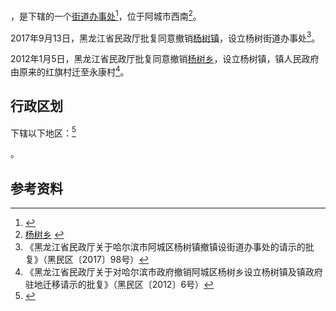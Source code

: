 {{中国乡级行政区
| 总面积 = 150平方公里
| 户籍人口 = 3.2万人
|23/01/12/202/000}}

'''{{PAGENAMEBASE}}'''，是{{PRC admin/fullname|23/01/12/202/000|3}}下辖的一个[[街道办事处|街道办事处]]<ref>{{PRC admin/ref sgc|{{PRC admin/parent|23/01/12/202/000}}}}</ref>，位于阿城市西南<ref>[http://www.chinaquhua.cn/heilongjiang/ 杨树乡] {{webarchive|url=https://web.archive.org/web/20110822123644/http://www.chinaquhua.cn/heilongjiang/ |date=2011-08-22 }}</ref>。

2017年9月13日，黑龙江省民政厅批复同意撤销[[杨树镇|杨树镇]]，设立杨树街道办事处<ref>《黑龙江省民政厅关于哈尔滨市阿城区杨树镇撤镇设街道办事处的请示的批复》（黑民区〔2017〕98号）</ref>。

2012年1月5日，黑龙江省民政厅批复同意撤销[[杨树乡|杨树乡]]，设立杨树镇，镇人民政府由原来的红旗村迁至永康村<ref>《黑龙江省民政厅关于对哈尔滨市政府撤销阿城区杨树乡设立杨树镇及镇政府驻地迁移请示的批复》（黑民区〔2012〕6号）</ref>。

== 行政区划 ==

{{PAGENAMEBASE}}下辖以下地区：<ref>{{PRC admin/ref sgc|23/01/12/202/000}}</ref>

{{PRC admin/children|23/01/12/202/000}}。

== 参考资料 ==

{{reflist}}

{{行政区划小作品}}
{{PRC admin/navcat|23/01/12/202/000}}